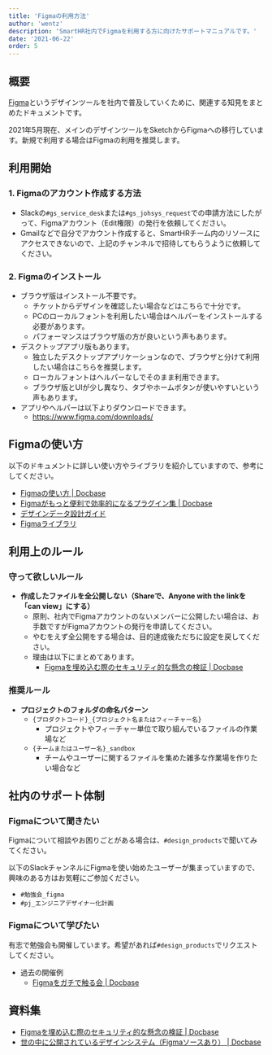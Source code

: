```yaml
---
title: 'Figmaの利用方法'
author: 'wentz'
description: 'SmartHR社内でFigmaを利用する方に向けたサポートマニュアルです。'
date: '2021-06-22'
order: 5
---
```


## 概要

[Figma](https://www.figma.com/about/)というデザインツールを社内で普及していくために、関連する知見をまとめたドキュメントです。

2021年5月現在、メインのデザインツールをSketchからFigmaへの移行しています。新規で利用する場合はFigmaの利用を推奨します。

## 利用開始

### 1. Figmaのアカウント作成する方法

- Slackの`#gs_service_desk`または`#gs_johsys_request`での申請方法にしたがって、Figmaアカウント（Edit権限）の発行を依頼してください。
- Gmailなどで自分でアカウント作成すると、SmartHRチーム内のリソースにアクセスできないので、上記のチャンネルで招待してもらうように依頼してください。

### 2. Figmaのインストール

- ブラウザ版はインストール不要です。
    - チケットからデザインを確認したい場合などはこちらで十分です。
    - PCのローカルフォントを利用したい場合はヘルパーをインストールする必要があります。
    - パフォーマンスはブラウザ版の方が良いという声もあります。
- デスクトップアプリ版もあります。
    - 独立したデスクトップアプリケーションなので、ブラウザと分けて利用したい場合はこちらを推奨します。
    - ローカルフォントはヘルパーなしでそのまま利用できます。
    - ブラウザ版とUIが少し異なり、タブやホームボタンが使いやすいという声もあります。
- アプリやヘルパーは以下よりダウンロードできます。
    - https://www.figma.com/downloads/

## Figmaの使い方

以下のドキュメントに詳しい使い方やライブラリを紹介していますので、参考にしてください。

- [Figmaの使い方 | Docbase](https://smarthr-inc.docbase.io/posts/1306505)
- [Figmaがもっと便利で効率的になるプラグイン集 | Docbase](https://smarthr-inc.docbase.io/posts/1909725)
- [デザインデータ設計ガイド](/products/design-process/design-guide/)
- [Figmaライブラリ](/products/resource/#h2-1)

## 利用上のルール

### 守って欲しいルール

- **作成したファイルを全公開しない（Shareで、Anyone with the linkを「can view」にする）**
    - 原則、社内でFigmaアカウントのないメンバーに公開したい場合は、お手数ですがFigmaアカウントの発行を申請してください。
    - やむをえず全公開をする場合は、目的達成後ただちに設定を戻してください。
    - 理由は以下にまとめてあります。
        - [Figmaを埋め込む際のセキュリティ的な懸念の検証 | Docbase](https://smarthr-inc.docbase.io/posts/1945731)

### 推奨ルール

- **プロジェクトのフォルダの命名パターン**
    - `{プロダクトコード}_{プロジェクト名またはフィーチャー名}`
        - プロジェクトやフィーチャー単位で取り組んでいるファイルの作業場など
    - `{チームまたはユーザー名}_sandbox`
        - チームやユーザーに関するファイルを集めた雑多な作業場を作りたい場合など

## 社内のサポート体制

### Figmaについて聞きたい

Figmaについて相談やお困りごとがある場合は、`#design_products`で聞いてみてください。

<!-- textlint-disable -->

以下のSlackチャンネルにFigmaを使い始めたユーザーが集まっていますので、興味のある方はお気軽にご参加ください。

<!-- textlint-enable -->

- `#勉強会_figma`
- `#pj_エンジニアデザイナー化計画`

### Figmaについて学びたい

有志で勉強会も開催しています。希望があれば`#design_products`でリクエストしてください。

- 過去の開催例
    - [Figmaをガチで触る会 | Docbase](https://smarthr-inc.docbase.io/posts/1909778)

## 資料集

- [Figmaを埋め込む際のセキュリティ的な懸念の検証 | Docbase](https://smarthr-inc.docbase.io/posts/1945731)
- [世の中に公開されているデザインシステム（Figmaソースあり） | Docbase](https://smarthr-inc.docbase.io/posts/1891218)
